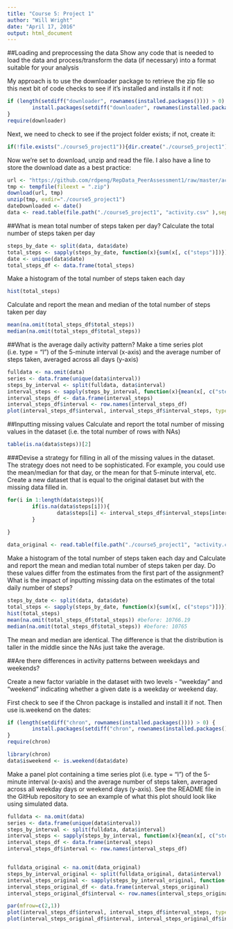 ---
title: "Course 5: Project 1"
author: "Will Wright"
date: "April 17, 2016"
output: html_document
---

##Loading and preprocessing the data
Show any code that is needed to load the data and process/transform the data (if necessary) into a format suitable for your analysis

My approach is to use the downloader package to retrieve the zip file so this 
next bit of code checks to see if it's installed and installs it if not:
```{r, echo=TRUE}
if (length(setdiff("downloader", rownames(installed.packages()))) > 0) {
        install.packages(setdiff("downloader", rownames(installed.packages())))  
}
require(downloader)
```

Next, we need to check to see if the project folder exists; if not, create it:
```{r, echo=TRUE}
if(!file.exists("./course5_project1")){dir.create("./course5_project1")}
```

Now we're set to download, unzip and read the file.  I also have a line to store
the download date as a best practice:
```{r, echo=TRUE}
url <- "https://github.com/rdpeng/RepData_PeerAssessment1/raw/master/activity.zip"
tmp <- tempfile(fileext = ".zip")
download(url, tmp)
unzip(tmp, exdir="./course5_project1")  
dateDownloaded <- date()
data <- read.table(file.path("./course5_project1", "activity.csv" ),sep=",",header = TRUE)
```
##What is mean total number of steps taken per day?
Calculate the total number of steps taken per day
```{r, echo=TRUE}
steps_by_date <- split(data, data$date)
total_steps <- sapply(steps_by_date, function(x){sum(x[, c("steps")])})
date <- unique(data$date)
total_steps_df <- data.frame(total_steps)
```

Make a histogram of the total number of steps taken each day
```{r, echo=TRUE}
hist(total_steps)
```

Calculate and report the mean and median of the total number of steps taken per day
```{r, echo=TRUE}
mean(na.omit(total_steps_df$total_steps))
median(na.omit(total_steps_df$total_steps))
```

##What is the average daily activity pattern?
Make a time series plot (i.e. type = "l") of the 5-minute interval (x-axis) 
and the average number of steps taken, averaged across all days (y-axis)
```{r, echo=TRUE}
fulldata <- na.omit(data)
series <- data.frame(unique(data$interval))
steps_by_interval <- split(fulldata, data$interval)
interval_steps <- sapply(steps_by_interval, function(x){mean(x[, c("steps")])})
interval_steps_df <- data.frame(interval_steps)
interval_steps_df$interval <- row.names(interval_steps_df)
plot(interval_steps_df$interval, interval_steps_df$interval_steps, type="l")
```

##Inputting missing values
Calculate and report the total number of missing values in the dataset (i.e. the total number of rows with NAs)
```{r, echo=TRUE}
table(is.na(data$steps))[2]
```
###Devise a strategy for filling in all of the missing values in the dataset. The strategy does not need to be sophisticated. For example, you could use the mean/median for that day, or the mean for that 5-minute interval, etc.
Create a new dataset that is equal to the original dataset but with the missing data filled in.
```{r, echo=TRUE}
for(i in 1:length(data$steps)){
        if(is.na(data$steps[i])){
                data$steps[i] <- interval_steps_df$interval_steps[interval_steps_df$interval==data$interval[i]]
        }
        
}

data_original <- read.table(file.path("./course5_project1", "activity.csv" ),sep=",",header = TRUE)
```
Make a histogram of the total number of steps taken each day and Calculate and report the mean and median total number of steps taken per day. Do these values differ from the estimates from the first part of the assignment? What is the impact of inputting missing data on the estimates of the total daily number of steps?
```{r, echo=TRUE}
steps_by_date <- split(data, data$date)
total_steps <- sapply(steps_by_date, function(x){sum(x[, c("steps")])})
hist(total_steps)
mean(na.omit(total_steps_df$total_steps)) #before: 10766.19
median(na.omit(total_steps_df$total_steps)) #before: 10765
```
The mean and median are identical. The difference is that the distribution is taller in the middle since the NAs just take the average.

##Are there differences in activity patterns between weekdays and weekends?

Create a new factor variable in the dataset with two levels - "weekday" and "weekend" indicating whether a given date is a weekday or weekend day.

First check to see if the Chron package is installed and install it if not.  Then use is.weekend on the dates:
```{r, echo=TRUE}
if (length(setdiff("chron", rownames(installed.packages()))) > 0) {
        install.packages(setdiff("chron", rownames(installed.packages())))  
}
require(chron)

library(chron)
data$isweekend <- is.weekend(data$date)
```
Make a panel plot containing a time series plot (i.e. type = "l") of the 5-minute interval (x-axis) and the average number of steps taken, averaged across all weekday days or weekend days (y-axis). See the README file in the GitHub repository to see an example of what this plot should look like using simulated data.
```{r, echo=TRUE}
fulldata <- na.omit(data)
series <- data.frame(unique(data$interval))
steps_by_interval <- split(fulldata, data$interval)
interval_steps <- sapply(steps_by_interval, function(x){mean(x[, c("steps")])})
interval_steps_df <- data.frame(interval_steps)
interval_steps_df$interval <- row.names(interval_steps_df)


fulldata_original <- na.omit(data_original)
steps_by_interval_original <- split(fulldata_original, data$interval)
interval_steps_original <- sapply(steps_by_interval_original, function(x){mean(x[, c("steps")])})
interval_steps_original_df <- data.frame(interval_steps_original)
interval_steps_original_df$interval <- row.names(interval_steps_original_df)

par(mfrow=c(2,1))
plot(interval_steps_df$interval, interval_steps_df$interval_steps, type="l")
plot(interval_steps_original_df$interval, interval_steps_original_df$interval_steps_original, type="l")
```
